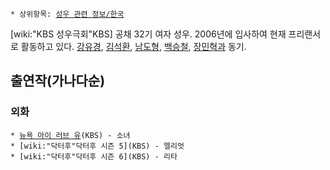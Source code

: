  * 상위항목: [[성우 관련 정보/한국]]

{{{#!html
<img src="http://www.kbsvoice.net/board/data/blog/profile_image/2037925">
}}}

[wiki:"KBS 성우극회"KBS] 공채 32기 여자 성우. 2006년에 입사하여 현재 프리랜서로 활동하고 있다. [[강유경]], [[김석환]], [[남도형]], [[백승철]], [[장민혁]]과 동기.

== 출연작(가나다순) ==
=== 외화 ===
 * [[뉴욕 아이 러브 유]](KBS) - 소녀
 * [wiki:"닥터후"닥터후 시즌 5](KBS) - 엘리엇
 * [wiki:"닥터후"닥터후 시즌 6](KBS) - 리타
